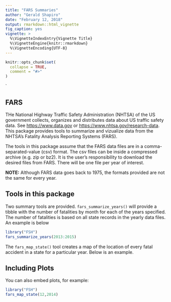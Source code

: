 ```yaml
---
title: "FARS Summaries"
author: "Gerald Shapiro"
date: "February 12, 2018"
output: rmarkdown::html_vignette
fig_caption: yes
vignette: >
  %\VignetteIndexEntry{Vignette Title}
  %\VignetteEngine{knitr::rmarkdown}
  %\VignetteEncoding{UTF-8}
---
```


```r
knitr::opts_chunk$set(
  collapse = TRUE,
  comment = "#>"
)
```
`

## FARS

THe National Highway Traffic Safety Administration (NHTSA) of the US government collects, organizes and distributes data about US traffic  safety data. See [https://www.data.gov](Data.gov) or [https://www.nhtsa.gov/research-data](NHTSA). This package provides tools to summarize and vizualize data from the NHTSA's Fatality Analysis Reporting Systems (FARS).  

The tools in this package assume that the FARS data files are in a comma-separated-value (csv) format. The csv files can be inside a compressed archive (e.g. zip or bz2). It is the user's responsibility to download the desired files from FARS. There will be one file per year of interest.

**NOTE:** Although FARS data goes back to 1975, the formats provided are not the same for every year.

## Tools in this package

Two summary tools are provided. `fars_summarize_years()` will provide a tibble with the number of fatalities by month for each of the years specified. The number of fatalities is based on all state records in the yearly data files. An example is below

```r
library("FSH")
fars_summarize_years(2013:2015)
```
The `fars_map_state()` tool creates a map of the location of every fatal accident in a state for a particular year. Below is an example.

## Including Plots

You can also embed plots, for example:

```r
library("FSH")
fars_map_state(12,2014)
```

